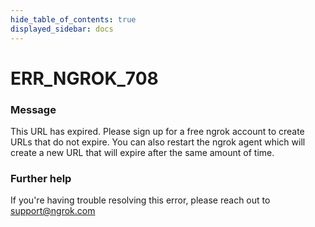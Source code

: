 ```yaml
---
hide_table_of_contents: true
displayed_sidebar: docs
---
```



# ERR_NGROK_708

### Message
This URL has expired. Please sign up for a free ngrok account to create URLs that do not expire. You can also restart the ngrok agent which will create a new URL that will expire after the same amount of time.

<ErrorDetails error='err_ngrok_708' />


### Further help
If you're having trouble resolving this error, please reach out to [support@ngrok.com](mailto:support@ngrok.com?subject=Help%20with%20ERR_NGROK_708)

